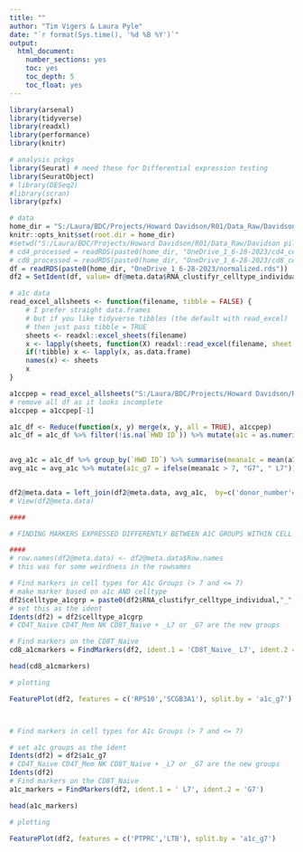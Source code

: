 ---
title: ""
author: "Tim Vigers & Laura Pyle"
date: "`r format(Sys.time(), '%d %B %Y')`"
output:
  html_document:
    number_sections: yes
    toc: yes
    toc_depth: 5
    toc_float: yes
---

```{r setup, include=FALSE}
library(arsenal)
library(tidyverse)
library(readxl)
library(performance)
library(knitr) 

# analysis pckgs
library(Seurat) # need these for Differential expression testing
library(SeuratObject)
# library(DESeq2)
#library(scran)
library(pzfx)

# data
home_dir = "S:/Laura/BDC/Projects/Howard Davidson/R01/Data_Raw/Davidson pilot data/"
knitr::opts_knit$set(root.dir = home_dir)
#setwd("S:/Laura/BDC/Projects/Howard Davidson/R01/Data_Raw/Davidson pilot data/")
# cd4_processed = readRDS(paste0(home_dir, "OneDrive_1_6-28-2023/cd4_cells_processed.rds"))
# cd8_processed = readRDS(paste0(home_dir, "OneDrive_1_6-28-2023/cd8_cells_processed.rds"))
df = readRDS(paste0(home_dir, "OneDrive_1_6-28-2023/normalized.rds"))
df2 = SetIdent(df, value= df@meta.data$RNA_clustifyr_celltype_individual)
```

```{r}
# a1c data
read_excel_allsheets <- function(filename, tibble = FALSE) {
    # I prefer straight data.frames
    # but if you like tidyverse tibbles (the default with read_excel)
    # then just pass tibble = TRUE
    sheets <- readxl::excel_sheets(filename)
    x <- lapply(sheets, function(X) readxl::read_excel(filename, sheet = X))
    if(!tibble) x <- lapply(x, as.data.frame)
    names(x) <- sheets
    x
}

a1ccpep = read_excel_allsheets("S:/Laura/BDC/Projects/Howard Davidson/R01/Data_Raw/Davidson pilot data/IDDA1C_Cpep.xlsx")
# remove all df as it looks incomplete
a1ccpep = a1ccpep[-1]

a1c_df <- Reduce(function(x, y) merge(x, y, all = TRUE), a1ccpep)
a1c_df = a1c_df %>% filter(!is.na(`HWD ID`)) %>% mutate(a1c = as.numeric( case_when(A1c_Value == "NULL" ~ NA,
                                                                        TRUE ~ A1c_Value)))

avg_a1c = a1c_df %>% group_by(`HWD ID`) %>% summarise(meana1c = mean(a1c, na.rm = T)) %>% mutate(id = `HWD ID`)
avg_a1c = avg_a1c %>% mutate(a1c_g7 = ifelse(meana1c > 7, "G7", " L7"))


df2@meta.data = left_join(df2@meta.data, avg_a1c,  by=c('donor_number'='id'))
# View(df2@meta.data)
```

```{r}
####

# FINDING MARKERS EXPRESSED DIFFERENTLY BETWEEN A1C GROUPS WITHIN CELL TYPES

####
# row.names(df2@meta.data) <- df2@meta.data$Row.names
# this was for some weirdness in the rownames

# Find markers in cell types for A1c Groups (> 7 and <= 7)
# make marker based on a1c AND celltype
df2$celltype_a1cgrp = paste0(df2$RNA_clustifyr_celltype_individual,"_",df2$a1c_g7)
# set this as the ident
Idents(df2) = df2$celltype_a1cgrp
# CD4T_Naive CD4T_Mem NK CD8T_Naive + _L7 or _G7 are the new groups

# Find markers on the CD8T_Naive
cd8_a1cmarkers = FindMarkers(df2, ident.1 = 'CD8T_Naive_ L7', ident.2 = 'CD8T_Naive_G7')

head(cd8_a1cmarkers)

# plotting

FeaturePlot(df2, features = c('RPS10','SCGB3A1'), split.by = 'a1c_g7')



# Find markers in cell types for A1c Groups (> 7 and <= 7)

# set a1c groups as the ident
Idents(df2) = df2$a1c_g7
# CD4T_Naive CD4T_Mem NK CD8T_Naive + _L7 or _G7 are the new groups
Idents(df2)
# Find markers on the CD8T_Naive
a1c_markers = FindMarkers(df2, ident.1 = ' L7', ident.2 = 'G7')

head(a1c_markers)

# plotting

FeaturePlot(df2, features = c('PTPRC','LTB'), split.by = 'a1c_g7')
```
